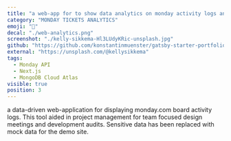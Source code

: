 ```yaml
---
title: "a web-app for to show data analytics on monday activity logs and support tickets"
category: "MONDAY TICKETS ANALYTICS"
emoji: "📌"
decal: "./web-analytics.png"
screenshot: "./kelly-sikkema-Hl3LUdyKRic-unsplash.jpg"
github: "https://github.com/konstantinmuenster/gatsby-starter-portfolio-minimal"
external: "https://unsplash.com/@kellysikkema"
tags:
  - Monday API
  - Next.js
  - MongoDB Cloud Atlas
visible: true
position: 3
---
```


a data-driven web-application for displaying monday.com board activity logs. This tool aided in project management for team focused design meetings and development audits. Sensitive data has been replaced with mock data for the demo site.
